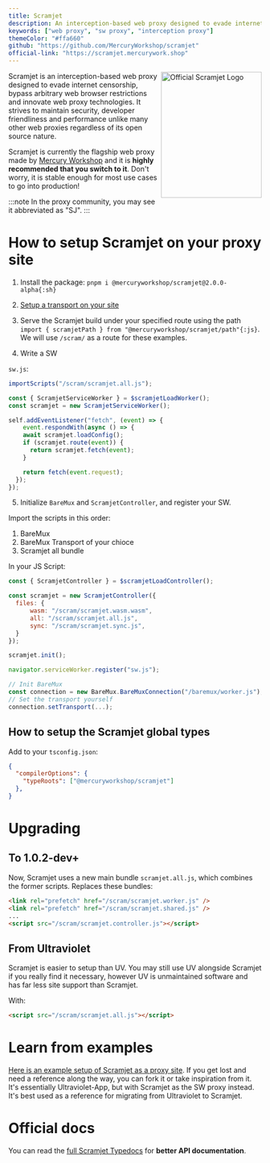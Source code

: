 ```yaml
---
title: Scramjet
description: An interception-based web proxy designed to evade internet censorship, bypass arbitrary web browser restrictions and innovate web proxy technologies.
keywords: ["web proxy", "sw proxy", "interception proxy"]
themeColor: "#ffa660"
github: "https://github.com/MercuryWorkshop/scramjet"
official-link: "https://scramjet.mercurywork.shop"
---
```


<img width="200px" align="right" src="https://raw.githubusercontent.com/MercuryWorkshop/scramjet/refs/heads/main/assets/scramjet.png" alt="Official Scramjet Logo" height="250" />

Scramjet is an interception-based web proxy designed to evade internet censorship, bypass arbitrary web browser restrictions and innovate web proxy technologies. It strives to maintain security, developer friendliness and performance unlike many other web proxies regardless of its open source nature.

Scramjet is currently the flagship web proxy made by [Mercury Workshop](https://mercurywork.shop) and it is **highly recommended that you switch to it**. Don't worry, it is stable enough for most use cases to go into production!

:::note
In the proxy community, you may see it abbreviated as "SJ".
:::

# How to setup Scramjet on your proxy site

1. Install the package: `pnpm i @mercuryworkshop/scramjet@2.0.0-alpha{:sh}`

2. [Setup a transport on your site](../transports/using.mdx)

3. Serve the Scramjet build under your specified route using the path `import { scramjetPath } from "@mercuryworkshop/scramjet/path"{:js}`. We will use `/scram/` as a route for these examples.

4. Write a SW

`sw.js`:

```js
importScripts("/scram/scramjet.all.js");

const { ScramjetServiceWorker } = $scramjetLoadWorker();
const scramjet = new ScramjetServiceWorker();

self.addEventListener("fetch", (event) => {
	event.respondWith(async () => {
    await scramjet.loadConfig();
    if (scramjet.route(event)) {
      return scramjet.fetch(event);
    }

    return fetch(event.request);
  });
});
```

5. Initialize `BareMux` and `ScramjetController`, and register your SW.

Import the scripts in this order:

1. BareMux
2. BareMux Transport of your chioce
3. Scramjet all bundle

In your JS Script:

```js
const { ScramjetController } = $scramjetLoadController();

const scramjet = new ScramjetController({
  files: {
	  wasm: "/scram/scramjet.wasm.wasm",
	  all: "/scram/scramjet.all.js",
	  sync: "/scram/scramjet.sync.js",
  }
});

scramjet.init();

navigator.serviceWorker.register("sw.js");

// Init BareMux
const connection = new BareMux.BareMuxConnection("/baremux/worker.js");
// Set the transport yourself
connection.setTransport(...);
```

## How to setup the Scramjet global types

Add to your `tsconfig.json`:

```json
{
  "compilerOptions": {
    "typeRoots": ["@mercuryworkshop/scramjet"]
  },
}
```

# Upgrading

## To 1.0.2-dev+

Now, Scramjet uses a new main bundle `scramjet.all.js`, which combines the former scripts.
Replaces these bundles:

```html
<link rel="prefetch" href="/scram/scramjet.worker.js" />
<link rel="prefetch" href="/scram/scramjet.shared.js" />
...
<script src="/scram/scramjet.controller.js"></script>
```

## From Ultraviolet

Scramjet is easier to setup than UV. You may still use UV alongside Scramjet if you really find it necessary, however UV is unmaintained software and has far less site support than Scramjet.

With:

```html
<script src="/scram/scramjet.all.js"></script>
```

# Learn from examples

[Here is an example setup of Scramjet as a proxy site](https://github.com/MercuryWorkshop/Scramjet-App). If you get lost and need a reference along the way, you can fork it or take inspiration from it. It's essentially Ultraviolet-App, but with Scramjet as the SW proxy instead. It's best used as a reference for migrating from Ultraviolet to Scramjet.

# Official docs

You can read the [full Scramjet Typedocs](https://scramjet.mercurywork.shop/typedoc) for **better API documentation**.
